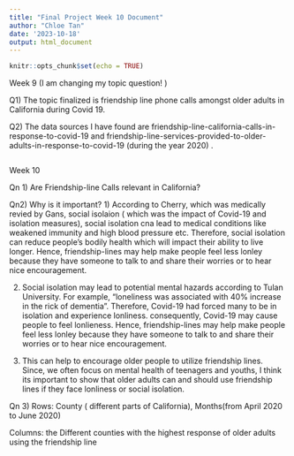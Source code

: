---
title: "Final Project Week 10 Document"
author: "Chloe Tan"
date: '2023-10-18'
output: html_document
---

```{r setup, include=FALSE}
knitr::opts_chunk$set(echo = TRUE)
```
Week 9 (I am changing my topic question! )

Q1) The topic finalized is friendship line phone calls amongst older adults in California during Covid 19.

Q2) The data sources I have found are friendship-line-california-calls-in-response-to-covid-19 and friendship-line-services-provided-to-older-adults-in-response-to-covid-19 (during the year 2020) . 

```{r}

```

Week 10

Qn 1) Are Friendship-line Calls relevant in California? 

Qn2) Why is it important? 
1) According to Cherry, which was medically revied by Gans, social isolaion ( which was the impact of Covid-19 and isolation measures), social isolation cna lead to medical conditions like weakened immunity and high blood pressure etc. Therefore, social isolation can reduce people's bodily health which will impact their ability to live longer. Hence, friendship-lines may help make people feel less lonley because they have someone to talk to and share their worries or to hear nice encouragement. 

2) Social isolation may lead to potential mental hazards according to Tulan University. For example, "loneliness was associated with 40% increase in the rick of dementia". Therefore, Covid-19 had forced many to be in isolation and experience lonliness. consequently, Covid-19 may cause people to feel lonlieness. Hence, friendship-lines may help make people feel less lonley because they have someone to talk to and share their worries or to hear nice encouragement. 

3) This can help to encourage older people to utilize friendship lines. Since, we often focus on mental health of teenagers and youths, I think its important to show that older adults can and should use friendship lines if they face lonliness or social isolation. 

Qn 3) 
Rows: County ( different parts of California), Months(from April 2020 to June 2020)

Columns: the Different counties with the highest response of older adults using the friendship line


